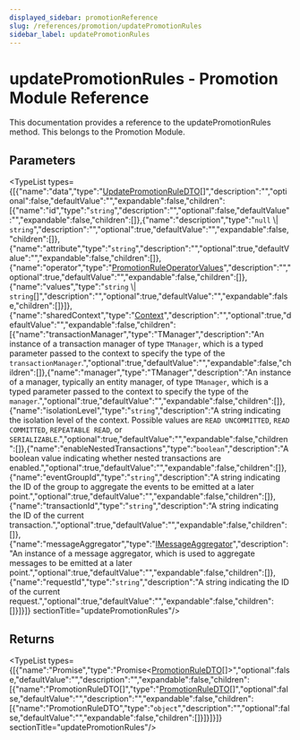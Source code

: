 ```yaml
---
displayed_sidebar: promotionReference
slug: /references/promotion/updatePromotionRules
sidebar_label: updatePromotionRules
---
```



# updatePromotionRules - Promotion Module Reference

This documentation provides a reference to the updatePromotionRules method. This belongs to the Promotion Module.

## Parameters

<TypeList types={[{"name":"data","type":"[UpdatePromotionRuleDTO](../../interfaces/promotion.UpdatePromotionRuleDTO.mdx)[]","description":"","optional":false,"defaultValue":"","expandable":false,"children":[{"name":"id","type":"`string`","description":"","optional":false,"defaultValue":"","expandable":false,"children":[]},{"name":"description","type":"`null` \\| `string`","description":"","optional":true,"defaultValue":"","expandable":false,"children":[]},{"name":"attribute","type":"`string`","description":"","optional":true,"defaultValue":"","expandable":false,"children":[]},{"name":"operator","type":"[PromotionRuleOperatorValues](../../types/promotion.PromotionRuleOperatorValues.mdx)","description":"","optional":true,"defaultValue":"","expandable":false,"children":[]},{"name":"values","type":"`string` \\| `string`[]","description":"","optional":true,"defaultValue":"","expandable":false,"children":[]}]},{"name":"sharedContext","type":"[Context](../../interfaces/promotion.Context.mdx)","description":"","optional":true,"defaultValue":"","expandable":false,"children":[{"name":"transactionManager","type":"TManager","description":"An instance of a transaction manager of type `TManager`, which is a typed parameter passed to the context to specify the type of the `transactionManager`.","optional":true,"defaultValue":"","expandable":false,"children":[]},{"name":"manager","type":"TManager","description":"An instance of a manager, typically an entity manager, of type `TManager`, which is a typed parameter passed to the context to specify the type of the `manager`.","optional":true,"defaultValue":"","expandable":false,"children":[]},{"name":"isolationLevel","type":"`string`","description":"A string indicating the isolation level of the context. Possible values are `READ UNCOMMITTED`, `READ COMMITTED`, `REPEATABLE READ`, or `SERIALIZABLE`.","optional":true,"defaultValue":"","expandable":false,"children":[]},{"name":"enableNestedTransactions","type":"`boolean`","description":"A boolean value indicating whether nested transactions are enabled.","optional":true,"defaultValue":"","expandable":false,"children":[]},{"name":"eventGroupId","type":"`string`","description":"A string indicating the ID of the group to aggregate the events to be emitted at a later point.","optional":true,"defaultValue":"","expandable":false,"children":[]},{"name":"transactionId","type":"`string`","description":"A string indicating the ID of the current transaction.","optional":true,"defaultValue":"","expandable":false,"children":[]},{"name":"messageAggregator","type":"[IMessageAggregator](../../interfaces/promotion.IMessageAggregator.mdx)","description":"An instance of a message aggregator, which is used to aggregate messages to be emitted at a later point.","optional":true,"defaultValue":"","expandable":false,"children":[]},{"name":"requestId","type":"`string`","description":"A string indicating the ID of the current request.","optional":true,"defaultValue":"","expandable":false,"children":[]}]}]}  sectionTitle="updatePromotionRules"/>

## Returns

<TypeList types={[{"name":"Promise","type":"Promise&#60;[PromotionRuleDTO](../../interfaces/promotion.PromotionRuleDTO.mdx)[]&#62;","optional":false,"defaultValue":"","description":"","expandable":false,"children":[{"name":"PromotionRuleDTO[]","type":"[PromotionRuleDTO](../../interfaces/promotion.PromotionRuleDTO.mdx)[]","optional":false,"defaultValue":"","description":"","expandable":false,"children":[{"name":"PromotionRuleDTO","type":"`object`","description":"","optional":false,"defaultValue":"","expandable":false,"children":[]}]}]}]}  sectionTitle="updatePromotionRules"/>
